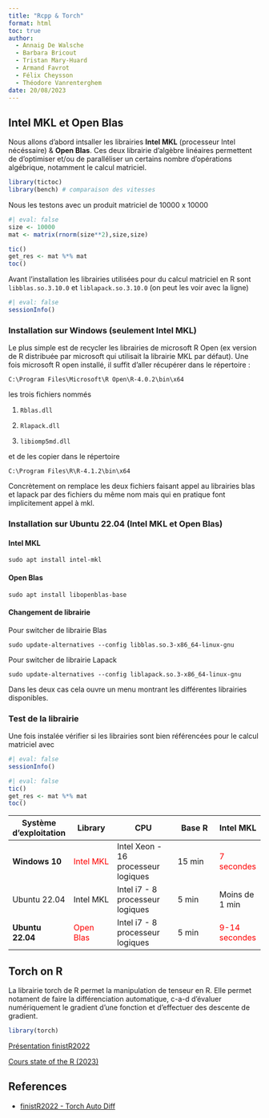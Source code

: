 ```yaml
---
title: "Rcpp & Torch"
format: html
toc: true
author: 
  - Annaig De Walsche
  - Barbara Bricout
  - Tristan Mary-Huard
  - Armand Favrot
  - Félix Cheysson
  - Théodore Vanrenterghem
date: 20/08/2023
---
```


## Intel MKL et Open Blas

Nous allons d'abord intsaller les librairies **Intel MKL** (processeur Intel nécéssaire) & **Open Blas**. Ces deux librairie d'algèbre linéaires permettent de d'optimiser et/ou de paralléliser un certains nombre d'opérations algébrique, notamment le calcul matriciel.

```r
library(tictoc)
library(bench) # comparaison des vitesses 
```

Nous les testons avec un produit matriciel de 10000 x 10000

```r
#| eval: false
size <- 10000
mat <- matrix(rnorm(size**2),size,size)

tic()
get_res <- mat %*% mat
toc()
```

Avant l'installation les librairies utilisées pour du calcul matriciel en R sont `libblas.so.3.10.0` et `liblapack.so.3.10.0` (on peut les voir avec la ligne)

```r
#| eval: false
sessionInfo()
```

### Installation sur Windows (seulement Intel MKL)

Le plus simple est de recycler les librairies de microsoft R Open (ex version de R distribuée par microsoft qui utilisait la librairie MKL par défaut). Une fois microsoft R open installé, il suffit d'aller récupérer dans le répertoire :

`C:\Program Files\Microsoft\R Open\R-4.0.2\bin\x64`

les trois fichiers nommés

1.  `Rblas.dll`

2.  `Rlapack.dll`

3.  `libiomp5md.dll`

et de les copier dans le répertoire

`C:\Program Files\R\R-4.1.2\bin\x64`

Concrètement on remplace les deux fichiers faisant appel au librairies blas et lapack par des fichiers du même nom mais qui en pratique font implicitement appel à mkl.

### Installation sur Ubuntu 22.04 (Intel MKL et Open Blas)

#### Intel MKL

`sudo apt install intel-mkl`

#### Open Blas

`sudo apt install libopenblas-base`

#### Changement de librairie

Pour switcher de librairie Blas

`sudo update-alternatives --config libblas.so.3-x86_64-linux-gnu`

Pour switcher de librairie Lapack

`sudo update-alternatives --config liblapack.so.3-x86_64-linux-gnu`

Dans les deux cas cela ouvre un menu montrant les différentes librairies disponibles.

### Test de la librairie

Une fois instalée vérifier si les librairies sont bien référencées pour le calcul matriciel avec

```r
#| eval: false
sessionInfo()
```

```r
#| eval: false
tic()
get_res <- mat %*% mat
toc()
```

| Système d'exploitation | Library                         | CPU                                 | Base R | Intel MKL                           |
|--------------|--------------|-------------------|--------------|--------------|
| **Windows 10**         | [Intel MKL]{style="color:red;"} | Intel Xeon - 16 processeur logiques | 15 min | [7 secondes]{style="color:red;"}    |
| Ubuntu 22.04           | Intel MKL                       | Intel i7 - 8 processeur logiques    | 5 min  | Moins de 1 min                      |
| **Ubuntu 22.04**       | [Open Blas]{style="color:red;"} | Intel i7 - 8 processeur logiques    | 5 min  | [9-14 secondes]{style="color:red;"} |

## Torch on R

La librairie torch de R permet la manipulation de tenseur en R. Elle permet notament de faire la différenciation automatique, c-a-d d'évaluer numériquement le gradient d'une fonction et d'effectuer des descente de gradient.

```r
library(torch)
```

[Présentation finistR2022](https://stateofther.github.io/finistR2022/autodiff.html)

[Cours state of the R (2023)](https://stateofther.netlify.app/post/variational-autoencoder-with-torch/)


## References

-   [finistR2022 - Torch Auto Diff](https://stateofther.github.io/finistR2022/autodiff.html)
